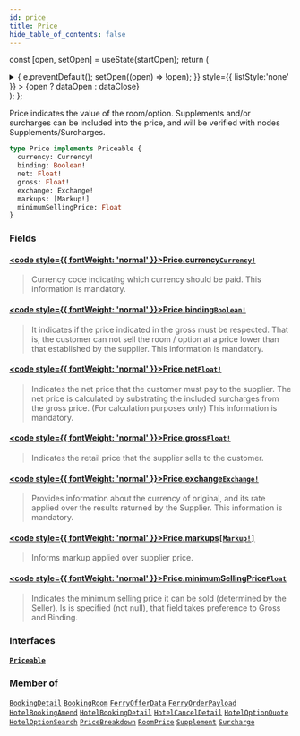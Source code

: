 ```yaml
---
id: price
title: Price
hide_table_of_contents: false
---
```






const [open, setOpen] = useState(startOpen);
return (
<details {...(open ? { open: true } : {})} className="details" style={{ border:'none', boxShadow:'none', background:'var(--ifm-background-color)' }}>
<summary
onClick={(e) => {
e.preventDefault();
setOpen((open) => !open);
}}
style={{ listStyle:'none' }} >
{open ? dataOpen : dataClose}
</summary>
{open && children}
</details>
);
};

Price indicates the value of the room/option.
Supplements and/or surcharges can be included into the price, and will be verified with nodes Supplements/Surcharges.

```graphql
type Price implements Priceable {
  currency: Currency!
  binding: Boolean!
  net: Float!
  gross: Float!
  exchange: Exchange!
  markups: [Markup!]
  minimumSellingPrice: Float
}
```

### Fields

#### [<code style={{ fontWeight: 'normal' }}>Price.<b>currency</b></code>](#)<Bullet />[`Currency!`](/api/scalars/currency) <Badge class="badge badge--secondary" text="non-null"/> <Badge class="badge badge--secondary" text="scalar"/>

> Currency code indicating which currency should be paid.
> This information is mandatory.

#### [<code style={{ fontWeight: 'normal' }}>Price.<b>binding</b></code>](#)<Bullet />[`Boolean!`](/api/scalars/boolean) <Badge class="badge badge--secondary" text="non-null"/> <Badge class="badge badge--secondary" text="scalar"/>

> It indicates if the price indicated in the gross must be respected.
> That is, the customer can not sell the room / option at a price lower than that established by the supplier.
> This information is mandatory.

#### [<code style={{ fontWeight: 'normal' }}>Price.<b>net</b></code>](#)<Bullet />[`Float!`](/api/scalars/float) <Badge class="badge badge--secondary" text="non-null"/> <Badge class="badge badge--secondary" text="scalar"/>

> Indicates the net price that the customer must pay to the supplier.
> The net price is calculated by substrating the included surcharges from the gross price. (For calculation purposes only)
> This information is mandatory.

#### [<code style={{ fontWeight: 'normal' }}>Price.<b>gross</b></code>](#)<Bullet />[`Float!`](/api/scalars/float) <Badge class="badge badge--secondary" text="non-null"/> <Badge class="badge badge--secondary" text="scalar"/>

> Indicates the retail price that the supplier sells to the customer.

#### [<code style={{ fontWeight: 'normal' }}>Price.<b>exchange</b></code>](#)<Bullet />[`Exchange!`](/api/objects/exchange) <Badge class="badge badge--secondary" text="non-null"/> <Badge class="badge badge--secondary" text="object"/>

> Provides information about the currency of original, and its rate applied over the results returned by the Supplier.
> This information is mandatory.

#### [<code style={{ fontWeight: 'normal' }}>Price.<b>markups</b></code>](#)<Bullet />[`[Markup!]`](/api/objects/markup) <Badge class="badge badge--secondary" text="list"/> <Badge class="badge badge--secondary" text="object"/>

> Informs markup applied over supplier price.

#### [<code style={{ fontWeight: 'normal' }}>Price.<b>minimumSellingPrice</b></code>](#)<Bullet />[`Float`](/api/scalars/float) <Badge class="badge badge--secondary" text="scalar"/>

> Indicates the minimum selling price it can be sold (determined by the Seller). Is is specified (not null), that field takes preference to Gross and Binding.

### Interfaces

#### [`Priceable`](/api/interfaces/priceable) <Badge class="badge badge--secondary" text="interface"/>

>

### Member of

[`BookingDetail`](/api/objects/booking-detail) <Badge class="badge badge--secondary" text="object"/><Bullet />[`BookingRoom`](/api/objects/booking-room) <Badge class="badge badge--secondary" text="object"/><Bullet />[`FerryOfferData`](/api/objects/ferry-offer-data) <Badge class="badge badge--secondary" text="object"/><Bullet />[`FerryOrderPayload`](/api/objects/ferry-order-payload) <Badge class="badge badge--secondary" text="object"/><Bullet />[`HotelBookingAmend`](/api/objects/hotel-booking-amend) <Badge class="badge badge--secondary" text="object"/><Bullet />[`HotelBookingDetail`](/api/objects/hotel-booking-detail) <Badge class="badge badge--secondary" text="object"/><Bullet />[`HotelCancelDetail`](/api/objects/hotel-cancel-detail) <Badge class="badge badge--secondary" text="object"/><Bullet />[`HotelOptionQuote`](/api/objects/hotel-option-quote) <Badge class="badge badge--secondary" text="object"/><Bullet />[`HotelOptionSearch`](/api/objects/hotel-option-search) <Badge class="badge badge--secondary" text="object"/><Bullet />[`PriceBreakdown`](/api/objects/price-breakdown) <Badge class="badge badge--secondary" text="object"/><Bullet />[`RoomPrice`](/api/objects/room-price) <Badge class="badge badge--secondary" text="object"/><Bullet />[`Supplement`](/api/objects/supplement) <Badge class="badge badge--secondary" text="object"/><Bullet />[`Surcharge`](/api/objects/surcharge) <Badge class="badge badge--secondary" text="object"/>

